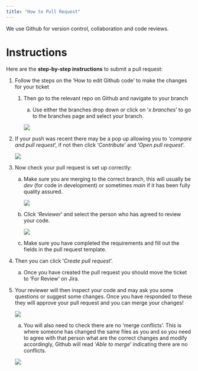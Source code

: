 ```yaml
---
title: "How to Pull Request"
---
```


We use Github for version control, collaboration and code reviews.

# Instructions

Here are the **step-by-step instructions** to submit a pull request:

1.  Follow the steps on the 'How to edit Github code' to make the changes for your ticket

    1.  Then go to the relevant repo on Github and navigate to your branch

        a.  Use either the branches drop down or click on '*x branches*' to go to the branches page and select your branch.

        ![](~/module_b_team_pages/assets/branches_button.png)

2.  If your push was recent there may be a pop up allowing you to '*compare and pull request*', if not then click '*Contribute*' and '*Open pull request*'.

    ![](~/module_b_team_pages/assets/contribute_button.png)

3.  Now check your pull request is set up correctly:

    a.  Make sure you are merging to the correct branch, this will usually be *dev* (for code in development) or sometimes *main* if it has been fully quality assured.

        ![](~/module_b_team_pages/assets/merge_to_dev.png)

    b.  Click '*Reviewer*' and select the person who has agreed to review your code.

        ![](~/module_b_team_pages/assets/reviewers.png)

    c.  Make sure you have completed the requirements and fill out the fields in the pull request template.

4.  Then you can click '*Create pull request*'.

    a.  Once you have created the pull request you should move the ticket to 'For Review' on Jira.

5.  Your reviewer will then inspect your code and may ask you some questions or suggest some changes. Once you have responded to these they will approve your pull request and you can merge your changes!

    ![](~/module_b_team_pages/assets/approved.png)

    a.  You will also need to check there are no 'merge conflicts'. This is where someone has changed the same files as you and so you need to agree with that person what are the correct changes and modify accordingly, Github will read '*Able to merge*' indicating there are no conflicts.

    ![](~/module_b_team_pages/assets/ready_to_merge.png)
